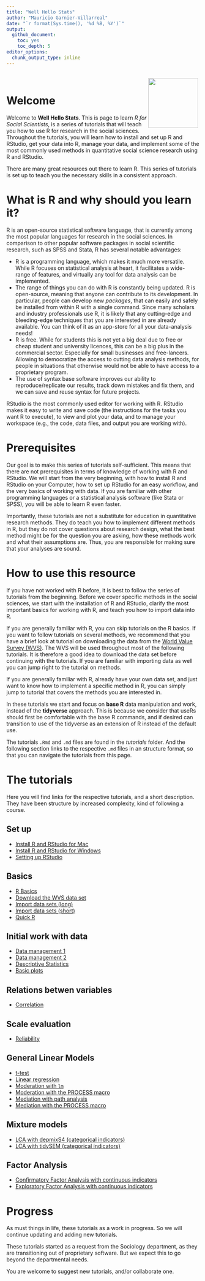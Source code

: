 ```yaml
---
title: "Well Hello Stats"
author: "Mauricio Garnier-Villarreal"
date: "`r format(Sys.time(), '%d %B, %Y')`"
output:   
  github_document:
    toc: yes
    toc_depth: 5
editor_options:
  chunk_output_type: inline
---
```


::: {style="padding: 0.2em;"}
<img src="https://upload.wikimedia.org/wikipedia/commons/thumb/1/1b/R_logo.svg/1200px-R_logo.svg.png" width="130" align="right"/>
:::

# Welcome

Welcome to **Well Hello Stats**. This is page to learn *R for Social Scientists*, is a series of tutorials that will teach you how to use R for research in the social sciences. Throughout the tutorials, you will learn how to install and set up R and RStudio, get your data into R, manage your data, and implement some of the most commonly used methods in quantitative social science research using R and RStudio.

There are many great resources out there to learn R. This series of tutorials is set up to teach you the necessary skills in a consistent approach.

# What is R and why should you learn it?

R is an open-source statistical software language, that is currently among the most popular languages for research in the social sciences. In comparison to other popular software packages in social scientific research, such as SPSS and Stata, R has several notable advantages:

-   R is a programming language, which makes it much more versatile. While R focuses on statistical analysis at heart, it facilitates a wide-range of features, and virtually any tool for data analysis can be implemented.
-   The range of things you can do with R is constantly being updated. R is open-source, meaning that anyone can contribute to its development. In particular, people can develop new *packages*, that can easily and safely be installed from within R with a single command. Since many scholars and industry professionals use R, it is likely that any cutting-edge and bleeding-edge techniques that you are interested in are already available. You can think of it as an app-store for all your data-analysis needs!
-   R is free. While for students this is not yet a big deal due to free or cheap student and university licences, this can be a big plus in the commercial sector. Especially for small businesses and free-lancers. Allowing to democratize the access to cutting data analysis methods, for people in situations that otherwise would not be able to have access to a proprietary program.
-   The use of syntax base software improves our ability to reproduce/replicate our results, track down mistakes and fix them, and we can save and reuse syntax for future projects.

RStudio is the most commonly used editor for working with R. RStudio makes it easy to write and save code (the instructions for the tasks you want R to execute), to view and plot your data, and to manage your workspace (e.g., the code, data files, and output you are working with).

# Prerequisites

Our goal is to make this series of tutorials self-sufficient. This means that there are not prerequisites in terms of knowledge of working with R and RStudio. We will start from the very beginning, with how to install R and RStudio on your Computer, how to set up RStudio for an easy workflow, and the very basics of working with data. If you are familiar with other programming languages or a statistical analysis software (like Stata or SPSS), you will be able to learn R even faster.

Importantly, these tutorials are not a substitute for education in quantitative research methods. They do teach you how to implement different methods in R, but they do not cover questions about research design, what the best method might be for the question you are asking, how these methods work and what their assumptions are. Thus, you are responsible for making sure that your analyses are sound.

# How to use this resource

If you have not worked with R before, it is best to follow the series of tutorials from the beginning. Before we cover specific methods in the social sciences, we start with the installation of R and RStudio, clarify the most important basics for working with R, and teach you how to import data into R.

If you are generally familiar with R, you can skip tutorials on the R basics. If you want to follow tutorials on several methods, we recommend that you have a brief look at tutorial on downloading the data from the [World Value Survey (WVS)](https://www.worldvaluessurvey.org/). The WVS will be used throughout most of the following tutorials. It is therefore a good idea to download the data set before continuing with the tutorials. If you are familiar with importing data as well you can jump right to the tutorial on methods.

If you are generally familiar with R, already have your own data set, and just want to know how to implement a specific method in R, you can simply jump to tutorial that covers the methods you are interested in.

In these tutorials we start and focus on **base R** data manipulation and work, instead of the **tidyverse** approach. This is because we consider that useRs should first be comfortable with the base R commands, and if desired can transition to use of the tidyverse as an extension of R instead of the default use.

The tutorials `.Rmd` and `.md` files are found in the *tutorials* folder. And the following section links to the respective `.md` files in an structure format, so that you can navigate the tutorials from this page.

# The tutorials

Here you will find links for the respective tutorials, and a short description. They have been structure by increased complexity, kind of following a course.

## Set up

-   [Install R and RStudio for Mac](https://github.com/maugavilla/well_hello_stats/blob/main/tutorials/0_1_Installing_mac.md)
-   [Install R and RStudio for Windows](https://github.com/maugavilla/well_hello_stats/blob/main/tutorials/0_2_Installing_windows.md)
-   [Setting up RStudio](https://github.com/maugavilla/well_hello_stats/blob/main/tutorials/0_3_setting_up_RStudio.md)

## Basics

-   [R Basics](https://github.com/maugavilla/well_hello_stats/blob/main/tutorials/1_1_R_basics.md)
-   [Download the WVS data set](https://github.com/maugavilla/well_hello_stats/blob/main/tutorials/2_1_download_WVS.md)
-   [Import data sets (long)](https://github.com/maugavilla/well_hello_stats/blob/main/tutorials/3_1_Import_data_sets_long.md)
-   [Import data sets (short)](https://github.com/maugavilla/well_hello_stats/blob/main/tutorials/3_2_Import_data_sets_short.md)
-   [Quick R](https://github.com/maugavilla/well_hello_stats/blob/main/tutorials/1_2_Quick_R.md)

## Initial work with data

-   [Data management 1](https://github.com/maugavilla/well_hello_stats/blob/main/tutorials/4_1_Data_management_1.md)
-   [Data management 2](https://github.com/maugavilla/well_hello_stats/blob/main/tutorials/4_2_Data_management_2.md)
-   [Descriptive Statistics](https://github.com/maugavilla/well_hello_stats/blob/main/tutorials/5_1_descriptive_statistics.md)
-   [Basic plots](https://github.com/maugavilla/well_hello_stats/blob/main/tutorials/5_2_basic_plots.md)

## Relations betwen variables

-   [Correlation](https://github.com/maugavilla/well_hello_stats/blob/main/tutorials/6_1_correlation.md)

## Scale evaluation

-   [Reliability](https://github.com/maugavilla/well_hello_stats/blob/main/tutorials/7_1_reliability.md)

## General Linear Models

-   [t-test](https://github.com/maugavilla/well_hello_stats/blob/main/tutorials/8_1_ttest.md)
-   [Linear regression](https://github.com/maugavilla/well_hello_stats/blob/main/tutorials/9_1_linear_regression.md)
-   [Moderation with `lm`](https://github.com/maugavilla/well_hello_stats/blob/main/tutorials/10_1_moderation_lm.md)
-   [Moderation with the PROCESS macro](https://github.com/maugavilla/well_hello_stats/blob/main/tutorials/10_2_moderation_PROCESS.md)
-   [Mediation with path analysis](https://github.com/maugavilla/well_hello_stats/blob/main/tutorials/11_1_mediation_path.md)
-   [Mediation with the PROCESS macro](https://github.com/maugavilla/well_hello_stats/blob/main/tutorials/11_2_mediation_PROCESS.md)

## Mixture models

-   [LCA with depmixS4 (categorical indicators)](https://github.com/maugavilla/well_hello_stats/blob/main/tutorials/12_LCA_depmixS4_cat.md)
-   [LCA with tidySEM (categorical indicators)](https://github.com/maugavilla/well_hello_stats/blob/main/tutorials/12_LCA_tidySEM_cat.md)

## Factor Analysis

-   [Confirmatory Factor Analysis with continuous indicators](https://github.com/maugavilla/well_hello_stats/blob/main/tutorials/13_CFA_cont.md)
-   [Exploratory Factor Analysis with continuous indicators](https://github.com/maugavilla/well_hello_stats/blob/main/tutorials/13_EFA_cont.md)

# Progress

As must things in life, these tutorials as a work in progress. So we will continue updating and adding new tutorials.

These tutorials started as a request from the Sociology department, as they are transitioning out of proprietary software. But we expect this to go beyond the departmental needs.

You are welcome to suggest new tutorials, and/or collaborate one.
